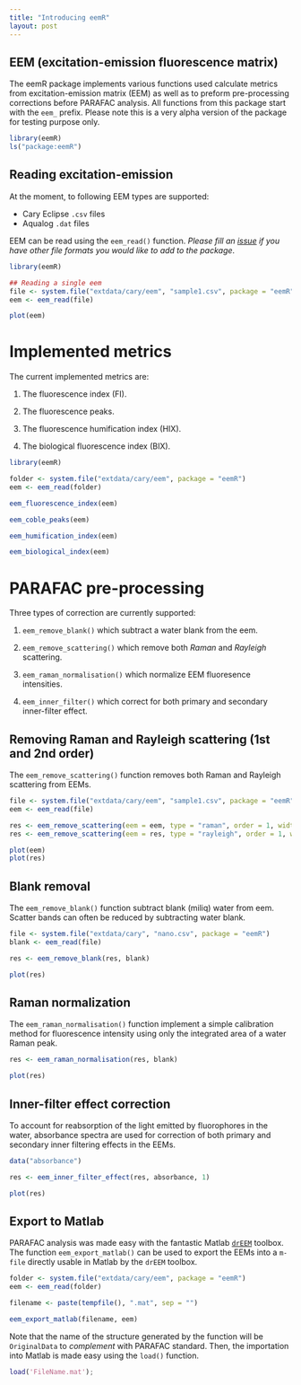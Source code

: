 ```yaml
---
title: "Introducing eemR"
layout: post
---
```


## EEM (excitation-emission fluorescence matrix)

The eemR package implements various functions used calculate metrics from excitation-emission matrix (EEM) as well as to preform pre-processing corrections before PARAFAC analysis. All functions from this package start with the `eem_` prefix. Please note this is a very alpha version of the package for testing purpose only.

```r
library(eemR)
ls("package:eemR")
```

## Reading excitation-emission

At the moment, to following EEM types are supported:

- Cary Eclipse `.csv` files
- Aqualog `.dat` files

EEM can be read using the `eem_read()` function. *Please fill an [issue](https://github.com/PMassicotte/eemR/issues) if you have other file formats you would like to add to the package*.

```r
library(eemR)

## Reading a single eem
file <- system.file("extdata/cary/eem", "sample1.csv", package = "eemR")
eem <- eem_read(file)

plot(eem)

```

# Implemented metrics

The current implemented metrics are:

1. The fluorescence index (FI).

2. The fluorescence peaks.

3. The fluorescence humification index (HIX).

4. The biological fluorescence index (BIX).

```r

library(eemR)

folder <- system.file("extdata/cary/eem", package = "eemR")
eem <- eem_read(folder)

eem_fluorescence_index(eem)

eem_coble_peaks(eem)

eem_humification_index(eem)

eem_biological_index(eem)

```

# PARAFAC pre-processing

Three types of correction are currently supported:

1. `eem_remove_blank()` which subtract a water blank from the eem.

2. `eem_remove_scattering()` which remove both *Raman* and *Rayleigh* scattering.

3. `eem_raman_normalisation()` which normalize EEM fluoresence intensities.

4. `eem_inner_filter()` which correct for both primary and secondary inner-filter effect.

## Removing Raman and Rayleigh scattering (1st and 2nd order)

The `eem_remove_scattering()` function removes both Raman and Rayleigh scattering from EEMs.

```r

file <- system.file("extdata/cary/eem", "sample1.csv", package = "eemR")
eem <- eem_read(file)

res <- eem_remove_scattering(eem = eem, type = "raman", order = 1, width = 10)
res <- eem_remove_scattering(eem = res, type = "rayleigh", order = 1, width = 10)

plot(eem)
plot(res)

```

## Blank removal

The `eem_remove_blank()` function subtract blank (miliq) water from eem. Scatter bands can often be reduced by subtracting water blank.

```r

file <- system.file("extdata/cary", "nano.csv", package = "eemR")
blank <- eem_read(file)

res <- eem_remove_blank(res, blank)

plot(res)
```

## Raman normalization

The `eem_raman_normalisation()` function implement a simple calibration method for fluorescence intensity using only the integrated area of a water Raman peak.

```r

res <- eem_raman_normalisation(res, blank)

plot(res)
```

## Inner-filter effect correction

To account for reabsorption of the light emitted by fluorophores in the water, absorbance spectra are used for correction of both primary and secondary inner filtering effects in the EEMs.

```r

data("absorbance")

res <- eem_inner_filter_effect(res, absorbance, 1)

plot(res)
```

## Export to Matlab

PARAFAC analysis was made easy with the fantastic Matlab [`drEEM`](http://www.models.life.ku.dk/drEEM) toolbox. The function `eem_export_matlab()` can be  used to export the EEMs into a `m-file` directly usable in Matlab by the `drEEM` toolbox.

```r
folder <- system.file("extdata/cary/eem", package = "eemR")
eem <- eem_read(folder)

filename <- paste(tempfile(), ".mat", sep = "")

eem_export_matlab(filename, eem)

```

Note that the name of the structure generated by the function will be `OriginalData` to *complement* with PARAFAC standard. Then, the importation into Matlab is made easy using the `load()` function.

```matlab
load('FileName.mat');
```
